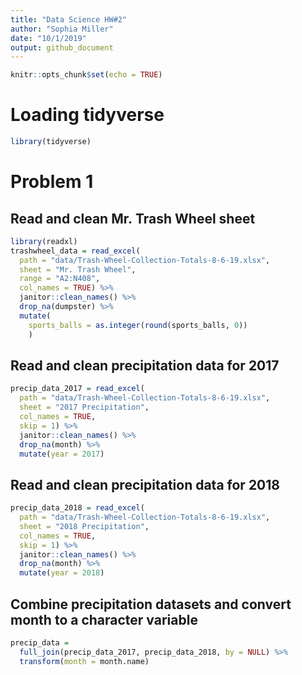 ```yaml
---
title: "Data Science HW#2"
author: "Sophia Miller"
date: "10/1/2019"
output: github_document
---
```


```r
knitr::opts_chunk$set(echo = TRUE)
```

# Loading tidyverse
```r
library(tidyverse)
```

# Problem 1
## Read and clean Mr. Trash Wheel sheet

```r
library(readxl)
trashwheel_data = read_excel(
  path = "data/Trash-Wheel-Collection-Totals-8-6-19.xlsx",
  sheet = "Mr. Trash Wheel",
  range = "A2:N408",
  col_names = TRUE) %>%
  janitor::clean_names() %>%
  drop_na(dumpster) %>%
  mutate(
    sports_balls = as.integer(round(sports_balls, 0))
    )
``` 

## Read and clean precipitation data for 2017

```r
precip_data_2017 = read_excel(
  path = "data/Trash-Wheel-Collection-Totals-8-6-19.xlsx",
  sheet = "2017 Precipitation",
  col_names = TRUE,
  skip = 1) %>%
  janitor::clean_names() %>%
  drop_na(month) %>%
  mutate(year = 2017)
```

## Read and clean precipitation data for 2018

```r
precip_data_2018 = read_excel(
  path = "data/Trash-Wheel-Collection-Totals-8-6-19.xlsx",
  sheet = "2018 Precipitation",
  col_names = TRUE,
  skip = 1) %>%
  janitor::clean_names() %>%
  drop_na(month) %>%
  mutate(year = 2018)
```

## Combine precipitation datasets and convert month to a character variable

```r
precip_data = 
  full_join(precip_data_2017, precip_data_2018, by = NULL) %>%
  transform(month = month.name)
```


